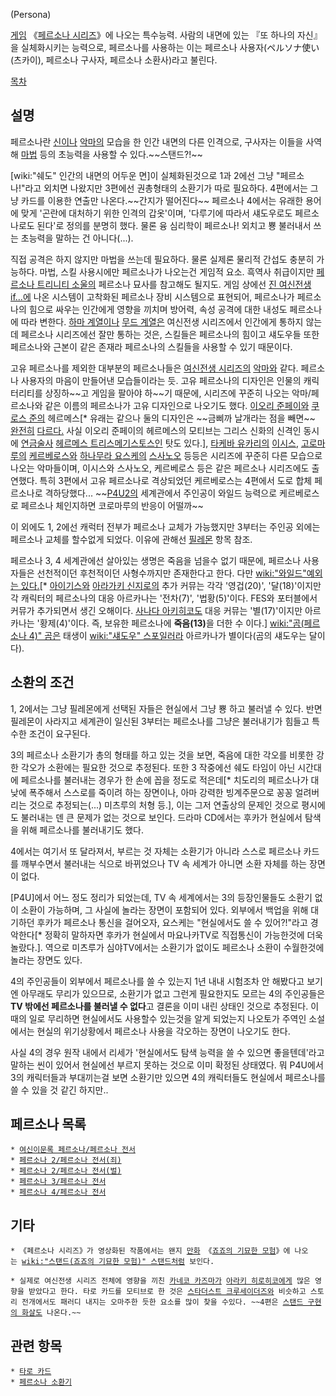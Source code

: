 {{{+1 ペルソナ}}} (Persona)

[[게임]] 《[[페르소나 시리즈]]》에 나오는 특수능력. 사람의 내면에 있는 『또 하나의 자신』을 실체화시키는 능력으로, 페르소나를 사용하는 이는 페르소나 사용자(ペルソナ使い(츠카이), 페르소나 구사자, 페르소나 소환사)라고 불린다.

[[목차]]
== 설명 ==
페르소나란 [[신]]이나 [[악마]]의 모습을 한 인간 내면의 다른 인격으로, 구사자는 이들을 사역해 [[마법]] 등의 초능력을 사용할 수 있다.~~스탠드?!~~

[wiki:"쉐도" 인간의 내면의 어두운 면]이 실체화된것으로 1과 2에선 그냥 "페르소나!"라고 외치면 나왔지만 3편에선 권총형태의 소환기가 따로 필요하다. 4편에서는 그냥 카드를 이용한 연출만 나온다.~~간지가 떨어진다~~ 페르소나 4에서는 유래한 용어에 맞게 '곤란에 대처하기 위한 인격의 갑옷'이며, '다루기에 따라서 섀도우로도 페르소나로도 된다'로 정의를 분명히 했다. 물론 융 심리학이 페르소나! 외치고 뿅 불러내서 쓰는 초능력을 말하는 건 아니다(...).

직접 공격은 하지 않지만 마법을 쓰는데 필요하다. 물론 실제론 물리적 간섭도 충분히 가능하다. 마법, 스킬 사용시에만 페르소나가 나오는건 게임적 요소. 흑역사 취급이지만 [[페르소나 트리니티 소울]]의 페르소나 묘사를 참고해도 될지도. 게임 상에선 [[진 여신전생 if...]]에 나온 시스템이 고착화된 페르소나 장비 시스템으로 표현되어, 페르소나가 페르소나의 힘으로 싸우는 인간에게 영향을 끼치며 방어력, 속성 공격에 대한 내성도 페르소나에 따라 변한다. [[하마 계열]]이나 [[무드 계열]]은 여신전생 시리즈에서 인간에게 통하지 않는데 페르소나 시리즈에선 잘만 통하는 것은, 스킬들은 페르소나의 힘이고 섀도우들 또한 페르소나와 근본이 같은 존재라 페르소나의 스킬들을 사용할 수 있기 때문이다.

고유 페르소나를 제외한 대부분의 페르소나들은 [[여신전생 시리즈]]의 [[악마]]와 같다. 페르소나 사용자의 마음이 만들어낸 모습들이라는 듯. 고유 페르소나의 디자인은 인물의 캐릭터리티를 상징하~~고 게임을 팔아야 하~~기 때문에, 시리즈에 꾸준히 나오는 악마/페르소나와 같은 이름의 페르소나가 고유 디자인으로 나오기도 했다. [[이오리 준페이]]와 [[쿠로스 준]]의 헤르메스[* 유래는 같으나 둘의 디자인은 ~~금삐까 날개라는 점을 빼면~~ [[카네코 카즈마|완전히]] [[소에지마 시게노리|다르다.]] 사실 이오리 준페이의 헤르메스의 모티브는 그리스 신화의 신격인 동시에 [[연금술사]] [[헤르메스 트리스메기스토스]]인 탓도 있다.], [[타케바 유카리]]의 [[이시스]], [[고로마루]]의 [[케르베로스]]와 [[하나무라 요스케]]의 [[스사노오]] 등등은 시리즈에 꾸준히 다른 모습으로 나오는 악마들이며, 이시스와 스사노오, 케르베로스 등은 같은 페르소나 시리즈에도 출연했다. 특히 3편에서 고유 페르소나로 격상되었던 케르베로스는 4편에서 도로 합체 페르소나로 격하당했다... ~~[[P4U2]]의 세계관에서 주인공이 와일드 능력으로 케르베로스로 페르소나 체인지하면 코로마루의 반응이 어떨까~~

이 외에도 1, 2에선 캐럭터 전부가 페르소나 교체가 가능했지만 3부터는 주인공 외에는 페르소나 교체를 할수없게 되었다. 이유에 관해선 [[필레몬]] 항목 참조.

페르소나 3, 4 세계관에선 살아있는 생명은 죽음을 넘을수 없기 때문에, 페르소나 사용자들은 선천적이던 후천적이던 사형수까지만 존재한다고 한다. 다만 [[wiki:"와일드"예외는 있다.]][* [[아이기스]]와 [[아라가키 신지로]]의 추가 커뮤는 각각 '영겁(20)', '달(18)'이지만 각 캐릭터의 페르소나의 대응 아르카나는 '전차(7)', '법황(5)'이다. FES와 포터블에서 커뮤가 추가되면서 생긴 오해이다. [[사나다 아키히코]]도 대응 커뮤는 '별(17)'이지만 아르카나는 '황제(4)'이다. 즉, 보유한 페르소나에 '''죽음(13)'''을 더한 수 이다.] [[wiki:"곰(페르소나 4)" 곰]]은 태생이 [[wiki:"섀도우" 스포일러]]라 아르카나가 별이다(곰의 섀도우는 달이다).

== 소환의 조건 ==

1, 2에서는 그냥 필레몬에게 선택된 자들은 현실에서 그냥 뿅 하고 불러낼 수 있다. 반면 필레몬이 사라지고 세계관이 일신된 3부터는 페르소나를 그냥은 불러내기가 힘들고 특수한 조건이 요구된다. 

3의 페르소나 소환기가 총의 형태를 하고 있는 것을 보면, 죽음에 대한 각오를 비롯한 강한 각오가 소환에는 필요한 것으로 추정된다. 또한 3 작중에선 쉐도 타임이 아닌 시간대에 페르소나를 불러내는 경우가 한 손에 꼽을 정도로 적은데[* 치도리의 페르소나가 대낮에 폭주해서 스스로를 죽이려 하는 장면이나, 아마 강력한 빙계주문으로 꽁꽁 얼려버리는 것으로 추정되는(...) 미츠루의 처형 등.], 이는 그저 연출상의 문제인 것으로 평시에도 불러내는 덴 큰 문제가 없는 것으로 보인다. 드라마 CD에서는 후카가 현실에서 탐색을 위해 페르소나를 불러내기도 했다. 

4에서는 여기서 또 달라져서, 부르는 것 자체는 소환기가 아니라 스스로 페르소나 카드를 깨부수면서 불러내는 식으로 바뀌었으나 TV 속 세계가 아니면 소환 자체를 하는 장면이 없다. 

[P4U]에서 어느 정도 정리가 되었는데, TV 속 세계에서는 3의 등장인물들도 소환기 없이 소환이 가능하며, 그 사실에 놀라는 장면이 포함되어 있다. 외부에서 백업을 위해 대기하던 후카가 페르소나 통신을 걸어오자, 요스케는 "현실에서도 쓸 수 있어?!"라고 경악한다[* 정확히 말하자면 후카가 현실에서 마요나카TV로 직접통신이 가능한것에 더욱놀랐다.]. 역으로 미츠루가 심야TV에서는 소환기가 없이도 페르소나 소환이 수월한것에 놀라는 장면도 있다. 

4의 주인공들이 외부에서 페르소나를 쓸 수 있는지 1년 내내 시험조차 안 해봤다고 보기엔 아무래도 무리가 있으므로, 소환기가 없고 그런게 필요한지도 모르는 4의 주인공들은 '''TV 밖에선 페르소나를 불러낼 수 없다'''고 결론을 이미 내린 상태인 것으로 추정된다. 이때의 일로 무리하면 현실에서도 사용할수 있는것을 알게 되었는지 나오토가 주역인 소설에서는 현실의 위기상황에서 페르소나 사용을 각오하는 장면이 나오기도 한다.

사실 4의 경우 원작 내에서 리세가 '현실에서도 탐색 능력을 쓸 수 있으면 좋을텐데'라고 말하는 씬이 있어서 현실에선 부르지 못하는 것으로 이미 확정된 상태였다. 뭐 P4U에서 3의 캐릭터들과 부대끼는걸 보면 소환기만 있으면 4의 캐릭터들도 현실에서 페르소나를 쓸 수 있을 것 같긴 하지만.. 

== 페르소나 목록 ==
 * [[여신이문록 페르소나/페르소나 전서]]
 * [[페르소나 2/페르소나 전서(죄)]]
 * [[페르소나 2/페르소나 전서(벌)]]
 * [[페르소나 3/페르소나 전서]]
 * [[페르소나 4/페르소나 전서]]

== 기타 ==
 * 《페르소나 시리즈》가 영상화된 작품에서는 왠지 [[만화]] 《[[죠죠의 기묘한 모험]]》에 나오는 [[wiki:"스탠드(죠죠의 기묘한 모험)" 스탠드]]처럼 보인다.

 * 실제로 여신전생 시리즈 전체에 영향을 끼친 [[카네코 카즈마]]가 [[아라키 히로히코]]에게 많은 영향을 받았다고 한다. 타로 카드를 모티브로 한 것은 [[스타더스트 크루세이더즈]]와 비슷하고 스토리 전개에서도 패러디 내지는 오마주한 듯한 요소를 많이 찾을 수있다. ~~4편은 [[스탠드 구현의 화살]]도 나온다.~~

== 관련 항목 ==
 * [[타로 카드]]
 * [[페르소나 소환기]]
